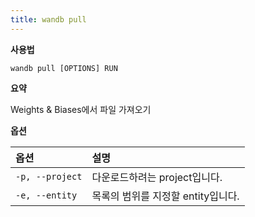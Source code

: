 ```yaml
---
title: wandb pull
---
```


**사용법**

`wandb pull [OPTIONS] RUN`

**요약**

Weights & Biases에서 파일 가져오기

**옵션**

| **옵션** | **설명** |
| :--- | :--- |
| `-p, --project` | 다운로드하려는 project입니다. |
| `-e, --entity` | 목록의 범위를 지정할 entity입니다. |
